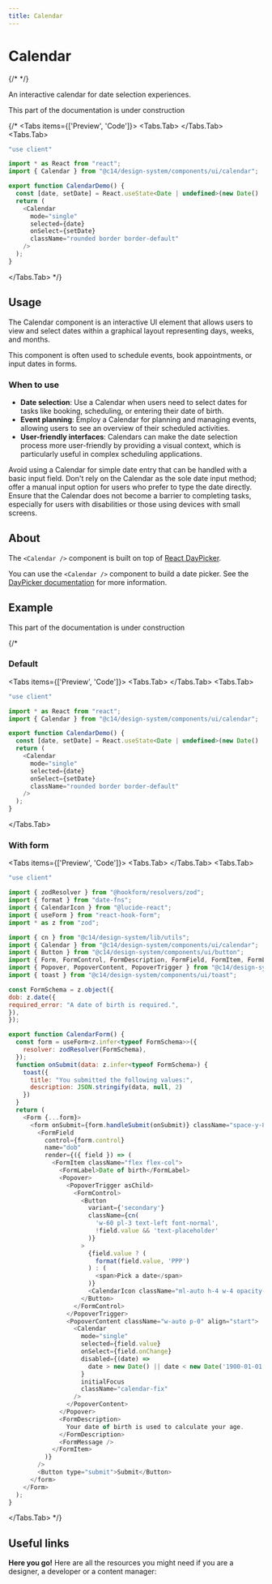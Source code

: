 ```yaml
---
title: Calendar
---
```




# Calendar

{/*
*/}

An interactive calendar for date selection experiences.

<Alert variant="warning" className="mt-6" title="🚧 Coming soon...">
  This part of the documentation is under construction
</Alert>

{/*
<Tabs items={['Preview', 'Code']}>
<Tabs.Tab>
<CalendarPreview />
</Tabs.Tab>
<Tabs.Tab>
```js copy filename="calendar.tsx"
"use client"

import * as React from "react";
import { Calendar } from "@c14/design-system/components/ui/calendar";

export function CalendarDemo() {
  const [date, setDate] = React.useState<Date | undefined>(new Date()
  return (
    <Calendar
      mode="single"
      selected={date}
      onSelect={setDate}
      className="rounded border border-default"
    />
  );
}
```
</Tabs.Tab>
</Tabs>
*/}

## Usage

The Calendar component is an interactive UI element that allows users to view and select dates within a graphical layout representing days, weeks, and months.

This component is often used to schedule events, book appointments, or input dates in forms.

### When to use

- **Date selection**: Use a Calendar when users need to select dates for tasks like booking, scheduling, or entering their date of birth.
- **Event planning**: Employ a Calendar for planning and managing events, allowing users to see an overview of their scheduled activities.
- **User-friendly interfaces**: Calendars can make the date selection process more user-friendly by providing a visual context, which is particularly useful in complex scheduling applications.

Avoid using a Calendar for simple date entry that can be handled with a basic input field. Don't rely on the Calendar as the sole date input method; offer a manual input option for users who prefer to type the date directly. Ensure that the Calendar does not become a barrier to completing tasks, especially for users with disabilities or those using devices with small screens.

## About

The `<Calendar />` component is built on top of [React DayPicker](https://react-day-picker.js.org/).

You can use the `<Calendar />` component to build a date picker. See the [DayPicker documentation](/components/date-picker) for more information.

## Example

<Alert variant="warning" className="mt-6" title="🚧 Coming soon...">
  This part of the documentation is under construction
</Alert>

{/*
### Default

<Tabs items={['Preview', 'Code']}>
<Tabs.Tab>
<CalendarPreview />
</Tabs.Tab>
<Tabs.Tab>
```js copy filename="calendar.tsx"
"use client"

import * as React from "react";
import { Calendar } from "@c14/design-system/components/ui/calendar";

export function CalendarDemo() {
  const [date, setDate] = React.useState<Date | undefined>(new Date()
  return (
    <Calendar
      mode="single"
      selected={date}
      onSelect={setDate}
      className="rounded border border-default"
    />
  );
}
```
</Tabs.Tab>
</Tabs>

### With form

<Tabs items={['Preview', 'Code']}>
<Tabs.Tab>
<CalendarWithForm />
</Tabs.Tab>
<Tabs.Tab>
```js copy filename="calendar.tsx"
"use client"

import { zodResolver } from "@hookform/resolvers/zod";
import { format } from "date-fns";
import { CalendarIcon } from "@lucide-react";
import { useForm } from "react-hook-form";
import * as z from "zod";

import { cn } from "@c14/design-system/lib/utils";
import { Calendar } from "@c14/design-system/components/ui/calendar";
import { Button } from "@c14/design-system/components/ui/button";
import { Form, FormControl, FormDescription, FormField, FormItem, FormLabel, FormMessage } from "@c14/design-system/components/ui/form";
import { Popover, PopoverContent, PopoverTrigger } from "@c14/design-system/components/ui/popover";
import { toast } from "@c14/design-system/components/ui/toast";

const FormSchema = z.object({
dob: z.date({
required_error: "A date of birth is required.",
}),
});

export function CalendarForm() {
  const form = useForm<z.infer<typeof FormSchema>>({
    resolver: zodResolver(FormSchema),
  });
  function onSubmit(data: z.infer<typeof FormSchema>) {
    toast({
      title: "You submitted the following values:",
      description: JSON.stringify(data, null, 2)
    })
  }
  return (
    <Form {...form}>
      <form onSubmit={form.handleSubmit(onSubmit)} className="space-y-8">
        <FormField
          control={form.control}
          name="dob"
          render={({ field }) => (
            <FormItem className="flex flex-col">
              <FormLabel>Date of birth</FormLabel>
              <Popover>
                <PopoverTrigger asChild>
                  <FormControl>
                    <Button
                      variant={'secondary'}
                      className={cn(
                        'w-60 pl-3 text-left font-normal',
                        !field.value && 'text-placeholder'
                      )}
                    >
                      {field.value ? (
                        format(field.value, 'PPP')
                      ) : (
                        <span>Pick a date</span>
                      )}
                      <CalendarIcon className="ml-auto h-4 w-4 opacity-disabled" />
                    </Button>
                  </FormControl>
                </PopoverTrigger>
                <PopoverContent className="w-auto p-0" align="start">
                  <Calendar
                    mode="single"
                    selected={field.value}
                    onSelect={field.onChange}
                    disabled={(date) =>
                      date > new Date() || date < new Date('1900-01-01')
                    }
                    initialFocus
                    className="calendar-fix"
                  />
                </PopoverContent>
              </Popover>
              <FormDescription>
                Your date of birth is used to calculate your age.
              </FormDescription>
              <FormMessage />
            </FormItem>
          )}
        />
        <Button type="submit">Submit</Button>
      </form>
    </Form>
  );
}
```
</Tabs.Tab>
</Tabs>
*/}

## Useful links

**Here you go!** Here are all the resources you might need if you are a designer, a developer or a content manager:

<Cards className="mt-8">
  <Card
    title="🪄 Figma"
    href="https://www.figma.com/design/GURLNa08cG0eTbioJtPwub/%F0%9F%92%BE-C14%2Fdesign-system?node-id=639-11729&t=jWCgbJWcyEzdpwjF-1"
  />
  <Card title="📄 React DayPicker Docs" href="https://react-day-picker.js.org/" />
</Cards>
